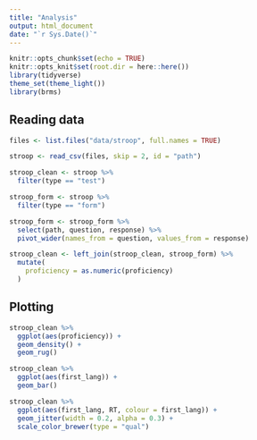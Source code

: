 ```yaml
---
title: "Analysis"
output: html_document
date: "`r Sys.Date()`"
---
```


```r
knitr::opts_chunk$set(echo = TRUE)
knitr::opts_knit$set(root.dir = here::here())
library(tidyverse)
theme_set(theme_light())
library(brms)
```

## Reading data

```r
files <- list.files("data/stroop", full.names = TRUE)

stroop <- read_csv(files, skip = 2, id = "path")
```

```r
stroop_clean <- stroop %>%
  filter(type == "test")

stroop_form <- stroop %>%
  filter(type == "form")
```

```r
stroop_form <- stroop_form %>%
  select(path, question, response) %>%
  pivot_wider(names_from = question, values_from = response)

stroop_clean <- left_join(stroop_clean, stroop_form) %>%
  mutate(
    proficiency = as.numeric(proficiency)
  )
```

## Plotting

```r
stroop_clean %>%
  ggplot(aes(proficiency)) +
  geom_density() +
  geom_rug()
```

```r
stroop_clean %>%
  ggplot(aes(first_lang)) +
  geom_bar()
```

```r
stroop_clean %>%
  ggplot(aes(first_lang, RT, colour = first_lang)) +
  geom_jitter(width = 0.2, alpha = 0.3) +
  scale_color_brewer(type = "qual")
```

